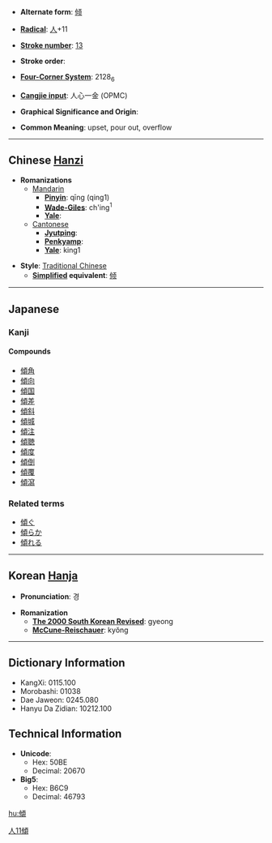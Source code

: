 * '''Alternate form''': [[倾]]

* '''[[Wiktionary:Chinese radical index| Radical]]''': [[Wiktionary:Chinese radical index 人|人]]+11

* '''[[Wiktionary:Chinese total strokes index|Stroke number]]''': [[Wiktionary:Chinese total strokes index 13|13]]

* '''Stroke order''': 

* '''[[Wiktionary:Chinese four corner index|Four-Corner System]]''': 2128<sub>6</sub>

* '''[[Wiktionary:Chinese Cangjie index|Cangjie input]]''': 人心一金 (OPMC)

* '''Graphical Significance and Origin''': 

* '''Common Meaning''': upset, pour out, overflow

----

== Chinese [[Hanzi]] ==

* '''Romanizations'''
** [[Mandarin]]
*** '''[[Pinyin]]''': qīng (qing1)
*** '''[[Wade-Giles]]''': ch'ing<sup>1</sup>
*** '''[[Yale]]''': 
**[[Cantonese]]
***'''[[Jyutping]]''':
***'''[[Penkyamp]]''': 
***'''[[Yale]]''': king1

* '''Style''': [[Traditional Chinese]] 
** '''[[Simplified Chinese|Simplified]] equivalent''': [[倾]]


----

== Japanese ==
===Kanji===
{{kanji|[[けい]] ([[kei]])|[[かたむく]] ([[傾く]], [[katamuku]]), [[かたむける]] ([[傾ける]], [[katamukeru]]), [[くつがえす]] ([[kutsugaesu]])}}
====Compounds====
*[[傾角]]
*[[傾向]]
*[[傾国]]
*[[傾差]]
*[[傾斜]]
*[[傾城]]
*[[傾注]]
*[[傾聴]]
*[[傾度]]
*[[傾倒]]
*[[傾覆]]
*[[傾瀉]]

===Related terms===
*[[傾ぐ]]   
*[[傾らか]] 
*[[傾れる]]  


----

== Korean [[Hanja]] ==

* '''Pronunciation''': 경

* '''Romanization'''
** '''[[The 2000 South Korean Revised Romanization|The 2000 South Korean Revised]]''': gyeong
** '''[[McCune-Reischauer]]''': kyŏng

----

== Dictionary Information ==

* KangXi: 0115.100
* Morobashi: 01038
* Dae Jaweon: 0245.080
* Hanyu Da Zidian: 10212.100

== Technical Information ==

* '''Unicode''':
** Hex: 50BE
** Decimal: 20670
* '''Big5''':
** Hex: B6C9
** Decimal: 46793

[[Category:Japanese kanji|人11傾]]

[[hu:傾]]